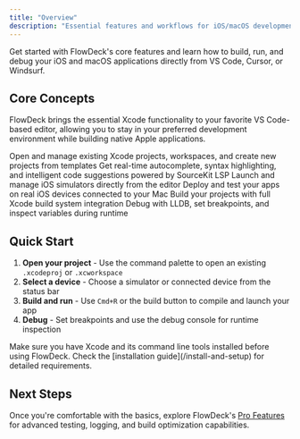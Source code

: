 ```yaml
---
title: "Overview"
description: "Essential features and workflows for iOS/macOS development in VS Code"
---
```


Get started with FlowDeck's core features and learn how to build, run, and debug your iOS and macOS applications directly from VS Code, Cursor, or Windsurf.

## Core Concepts

FlowDeck brings the essential Xcode functionality to your favorite VS Code-based editor, allowing you to stay in your preferred development environment while building native Apple applications.

<CardGroup cols={2}>
  <Card title="Xcode Projects" icon="folder-tree" href="/the-basics/xcode-projects">
    Open and manage existing Xcode projects, workspaces, and create new projects from templates
  </Card>
  <Card title="Code Intelligence" icon="code" href="/the-basics/code-intelligence">
    Get real-time autocomplete, syntax highlighting, and intelligent code suggestions powered by SourceKit LSP
  </Card>
  <Card title="Simulators" icon="mobile-screen-button" href="/the-basics/simulators">
    Launch and manage iOS simulators directly from the editor
  </Card>
  <Card title="Physical Devices" icon="mobile" href="/the-basics/devices">
    Deploy and test your apps on real iOS devices connected to your Mac
  </Card>
  <Card title="Building" icon="hammer" href="/the-basics/building">
    Build your projects with full Xcode build system integration
  </Card>
  <Card title="Debugging" icon="bug" href="/the-basics/debugging">
    Debug with LLDB, set breakpoints, and inspect variables during runtime
  </Card>
</CardGroup>

## Quick Start

1. **Open your project** - Use the command palette to open an existing `.xcodeproj` or `.xcworkspace`
2. **Select a device** - Choose a simulator or connected device from the status bar
3. **Build and run** - Use `Cmd+R` or the build button to compile and launch your app
4. **Debug** - Set breakpoints and use the debug console for runtime inspection

<Note>
  Make sure you have Xcode and its command line tools installed before using FlowDeck. Check the [installation guide](/install-and-setup) for detailed requirements.
</Note>

## Next Steps

Once you're comfortable with the basics, explore FlowDeck's [Pro Features](/pro-features/overview) for advanced testing, logging, and build optimization capabilities.